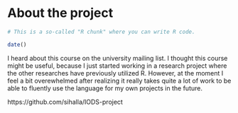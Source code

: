 
# About the project



```r
# This is a so-called "R chunk" where you can write R code.

date()

```
I heard about this course on the university mailing list. I thought this course might be useful, because I just started working in a research project where the other researches have previously utilized R. However, at the moment I feel a bit overewhelmed after realizing it really takes quite a lot of work to be able to fluently use the language for my own projects in the future.


https://github.com/sihalla/IODS-project

